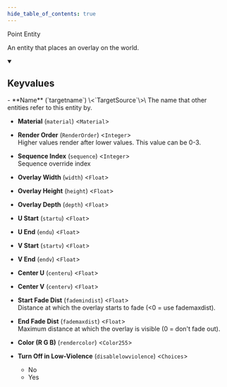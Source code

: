 ```yaml
---
hide_table_of_contents: true
---
```


Point Entity

An entity that places an overlay on the world.

<details open>
<summary><h2>Keyvalues</h2></summary>
- **Name** (`targetname`) \<`TargetSource`\>\
The name that other entities refer to this entity by.

- **Material** (`material`) \<`Material`\>

- **Render Order** (`RenderOrder`) \<`Integer`\>\
Higher values render after lower values. This value can be 0-3.

- **Sequence Index** (`sequence`) \<`Integer`\>\
Sequence override index

- **Overlay Width** (`width`) \<`Float`\>

- **Overlay Height** (`height`) \<`Float`\>

- **Overlay Depth** (`depth`) \<`Float`\>

- **U Start** (`startu`) \<`Float`\>

- **U End** (`endu`) \<`Float`\>

- **V Start** (`startv`) \<`Float`\>

- **V End** (`endv`) \<`Float`\>

- **Center U** (`centeru`) \<`Float`\>

- **Center V** (`centerv`) \<`Float`\>

- **Start Fade Dist** (`fademindist`) \<`Float`\>\
Distance at which the overlay starts to fade (&lt;0 = use fademaxdist).

- **End Fade Dist** (`fademaxdist`) \<`Float`\>\
Maximum distance at which the overlay is visible (0 = don't fade out).

- **Color (R G B)** (`rendercolor`) \<`Color255`\>

- **Turn Off in Low-Violence** (`disablelowviolence`) \<`Choices`\>
  - No 
  - Yes 



 </details>

